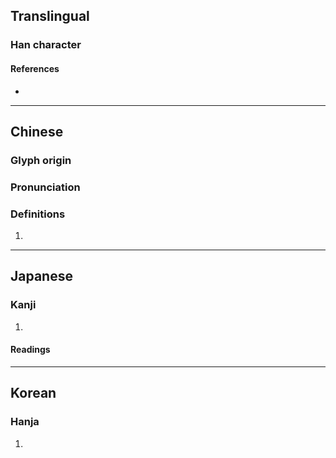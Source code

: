 {{character info}}
==Translingual==

===Han character===
{{Han char|rn=64|rad=手|as=09|sn=12|four=57027|canj=QSJL|ids=⿰扌耶}}

====References====
* {{Han ref|kx=0445.340|dkj=12437|hdz=31892.010|uh=63F6|ud=25590|bh=D95E|bd=55646}}

----

==Chinese==
{{zh-forms|alt=擨-ancient,捓}}

===Glyph origin===
{{Han etym|耶}}
{{Han compound|扌|耶|ls=psc|t1=hand|c1=s|c2=p}}

===Pronunciation===
{{zh-pron
|m=yé
|c=je4
|cat=v
}}

===Definitions===
{{zh-hanzi}}

# {{zh-only|揶揄}}

----

==Japanese==

===Kanji===
{{ja-kanji|grade=|rs=手09}}

# {{rfdef|ja|sort=手09}}

====Readings====
{{ja-readings
|on=や
|kun=からか-う
}}

----

==Korean==

===Hanja===
{{ko-hanja|hangeul=야|eumhun=|rv=ya|mr=ya|y=ya}}

# {{rfdef|ko|sort=手09}}